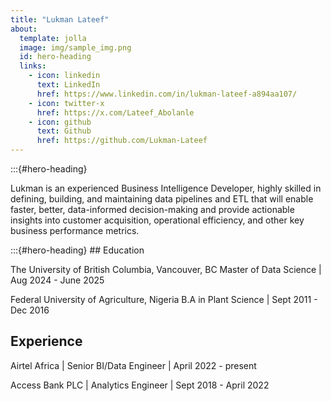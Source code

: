 ```yaml
---
title: "Lukman Lateef"
about:
  template: jolla
  image: img/sample_img.png
  id: hero-heading
  links:
    - icon: linkedin
      text: LinkedIn
      href: https://www.linkedin.com/in/lukman-lateef-a894aa107/
    - icon: twitter-x
      href: https://x.com/Lateef_Abolanle
    - icon: github
      text: Github
      href: https://github.com/Lukman-Lateef
---
```



:::{#hero-heading}

Lukman is an experienced Business Intelligence Developer, highly skilled in defining, building, and maintaining data pipelines and ETL that will enable faster, better, data-informed decision-making and provide actionable insights into customer acquisition, operational efficiency, and other key business performance metrics.



:::{#hero-heading} 
## Education

The University of British Columbia, Vancouver, BC
Master of Data Science | Aug 2024 - June 2025

Federal University of Agriculture, Nigeria
B.A in Plant Science | Sept 2011 - Dec 2016

## Experience

Airtel Africa | Senior BI/Data Engineer | April 2022 - present

Access Bank PLC | Analytics Engineer | Sept 2018 - April 2022




